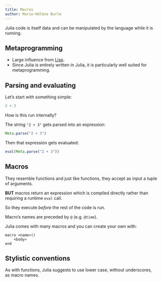 ```yaml
---
title: Macros
author: Marie-Hélène Burle
---
```


:::{.def}

Julia code is itself data and can be manipulated by the language while it is running.

:::

## Metaprogramming

- Large influence from [Lisp](https://en.wikipedia.org/wiki/Lisp_(programming_language)).
- Since Julia is entirely written in Julia, it is particularly well suited for metaprogramming.

## Parsing and evaluating

Let's start with something simple:

```julia
2 + 3
```

How is this run internally?

The string `"2 + 3"` gets parsed into an expression:

```julia
Meta.parse("2 + 3")
```

Then that expression gets evaluated:

```julia
eval(Meta.parse("2 + 3"))
```

## Macros

They resemble functions and just like functions, they accept as input a tuple of arguments.

**BUT** macros return an expression which is compiled directly rather than requiring a runtime `eval` call.

So they execute *before* the rest of the code is run.

Macro's names are preceded by `@` (e.g. `@time`).

Julia comes with many macros and you can create your own with:

```.julia
macro <name>()
    <body>
end
```

## Stylistic conventions

As with functions, Julia suggests to use lower case, without underscores, as macro names.
